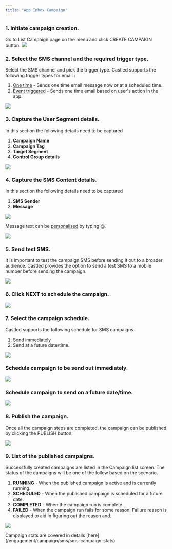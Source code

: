 ```yaml
---
title: "App Inbox Campaign"
---
```


### 1. Initiate campaign creation.  

Go to List Campaign page on the menu and click CREATE CAMPAIGN button.
![](/images/email-campaign-1.png)

### 2. Select the SMS channel and the required trigger type.

Select the SMS channel and pick the trigger type. Castled supports the following trigger types for email :  
1. [One time]() - Sends one time email message now or at a scheduled time.
2. [Event triggered]() - Sends one time email based on user's action in the app.

![](/images/SMS-1.png)

### 3. Capture the User Segment details. 

In this section the following details need to be captured
1. **Campaign Name**
2. **Campaign Tag** 
3. **Target Segment** 
4. **Control Group details**

![](/images/SMS-8.png)

### 4. Capture the SMS Content details.

In this section the following details need to be captured
1. **SMS Sender**
2. **Message**

![](/images/SMS-3.png)

Message text can be [personalised](/engagement/personalisation/personalisation) by typing @.

![](/images/SMS-7.png)

### 5. Send test SMS.

It is important to test the campaign SMS before sending it out to a broader audience. Castled provides the option to send a test SMS to a mobile number before sending the campaign.  

![](/images/SMS-6.png)

### 6. Click NEXT to schedule the campaign.

![](/images/email-campaign-12.png)

### 7. Select the campaign schedule.

Castled supports the following schedule for SMS campaigns
1. Send immediately
2. Send at a future date/time.

![](/images/email-campaign-13.png)

### Schedule campaign to be send out immediately.

![](/images/email-campaign-14.png)

### Schedule campaign to send on a future date/time.

![](/images/email-campaign-15.png)

### 8. Publish the campaign.   

Once all the campaign steps are completed, the campaign can be published by clicking the PUBLISH button.

![](/images/email-campaign-16.png)

### 9. List of the published campaigns.  

Successfully created campaigns are listed in the Campaign list screen. The status of the campaigns will be one of the follow based on the scenario.
1. **RUNNING** - When the published campaign is active and is currently running.
2. **SCHEDULED** - When the published campaign is scheduled for a future date.
3. **COMPLETED** - When the campaign run is complete.
4. **FAILED** - When the campaign run fails for some reason. Failure reason is displayed to aid in figuring out the reason and.

![](/images/SMS-5.png)

<Note>
  Campaign stats are covered in details [here](/engagement/campaign/sms/sms-campaign-stats)
</Note>

